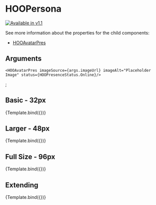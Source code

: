 
<Meta title="Components/Personas/HOOPersona" component={HOOPersona} />

# HOOPersona
[![Available in v1.1](https://img.shields.io/badge/💦%20Added%20Version-1.1-blue.svg?style=for-the-badge)](https://github.com/n8design/htwoo/blob/main/REACT-CHANGELOG.md)

See more information about the properties for the child components:

- [HOOAvatarPres](?path=/docs/molecules-persona-hooavatarpres--basic)

## Arguments

<ArgTypes of={HOOPersona} />

    <HOOAvatarPres imageSource={args.imageUrl} imageAlt="Placeholder Image" status={HOOPresenceStatus.Online}/>
  </HOOPersona>;


## Basic - 32px
<Canvas>
  <Story 
    name="Basic"
    args = { { root:{
      avatarSize: HOOAvatarSize.Px32, 
      personaName: "Jane Doeminica", 
      personaFunction: "Lead Fluent Designer", 
      personaStatusText: "In a meeting", 
      personaAvailable: "Call me yesterday"
      }, imageUrl: "https://lab.n8d.studio/htwoo/htwoo-core/images/mug-shots/astronaut-mugshot-001.jpg"} 
    }>
    {Template.bind({})}
  </Story>
</Canvas>

## Larger - 48px
<Canvas>
  <Story 
    name="Larger"
    args = { { root:{
      avatarSize: HOOAvatarSize.Px48, 
      personaName: "Jane Doeminica", 
      personaFunction: "Lead Fluent Designer", 
      personaStatusText: "In a meeting", 
      personaAvailable: "Call me yesterday"
      }, imageUrl: "https://lab.n8d.studio/htwoo/htwoo-core/images/mug-shots/astronaut-mugshot-001.jpg"}
    }>
    {Template.bind({})}
  </Story>
</Canvas>

## Full Size - 96px
<Canvas>
  <Story 
    name="Full Size"
    args = { { root:{
      avatarSize: HOOAvatarSize.Px96, 
      personaName: "Jane Doeminica", 
      personaFunction: "Lead Fluent Designer", 
      personaStatusText: "In a meeting", 
      personaAvailable: "Call me yesterday"
      }, imageUrl: "https://lab.n8d.studio/htwoo/htwoo-core/images/mug-shots/astronaut-mugshot-001.jpg"}
    }>
    {Template.bind({})}
  </Story>
</Canvas>

## Extending
<Canvas>
  <Story 
    name="Extending"
    args = { { root:{
     avatarSize: HOOAvatarSize.Px32, 
     personaName: "Jane Doeminica", 
     personaFunction: "Lead Fluent Designer", 
     personaStatusText: "In a meeting", 
     personaAvailable: "Call me yesterday", 
     rootElementAttributes: { style: { backgroundColor: "pink" } }
     }, imageUrl: "https://lab.n8d.studio/htwoo/htwoo-core/images/mug-shots/astronaut-mugshot-001.jpg"}
    }>
    {Template.bind({})}
  </Story>
</Canvas>